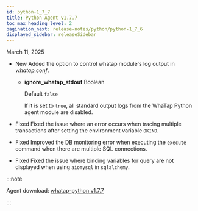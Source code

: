 ```yaml
---
id: python-1_7_7
title: Python Agent v1.7.7
toc_max_heading_level: 2
pagination_next: release-notes/python/python-1_7_6
displayed_sidebar: releaseSidebar
---
```


March 11, 2025

- <Status priority='1'>New</Status> Added the option to control whatap module's log output in *whatap.conf*.

  - **ignore_whatap_stdout** <span class='type'>Boolean</span>

    Default `false`

    If it is set to `true`, all standard output logs from the WhaTap Python agent module are disabled.

- <Status priority='0'>Fixed</Status> Fixed the issue where an error occurs when tracing multiple transactions after setting the environment variable `OKIND`.

- <Status priority='0'>Fixed</Status> Improved the DB monitoring error when executing the `execute` command when there are multiple SQL connections.

- <Status priority='0'>Fixed</Status> Fixed the issue where binding variables for query are not displayed when using `aiomysql` in `sqlalchemy`.

:::note

Agent download: [whatap-python v1.7.7](https://pypi.org/project/whatap-python/1.7.7/)

:::
